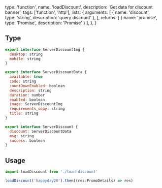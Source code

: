   type: 'function',
  name: 'loadDiscount',
  description: 'Get data for discount banner',
  tags: ['function', 'http'],
  lists: {
    arguments: [
      { name: 'discount', type: 'string', description: 'query discount' },
    ],
    returns: [
      { name: 'promise', type: 'Promise', description: 'Promise<ServerDiscount>' }
    ],
  },
}

## Type
```js
export interface ServerDiscountImg {
  desktop: string
  mobile: string
}

export interface ServerDiscountData {
  available: true
  code: string
  countDownEnabled: boolean
  description: string
  duration: number
  enabled: boolean
  image: ServerDiscountImg
  requirements_copy: string
  title: string
}

export interface ServerDiscount {
  discount: ServerDiscountData
  msg: string
  success: boolean
}
```

## Usage

```js
import loadDiscount from './load-discount'

loadDiscount('happyday20').then((res:PromoDetails) => res)
```
